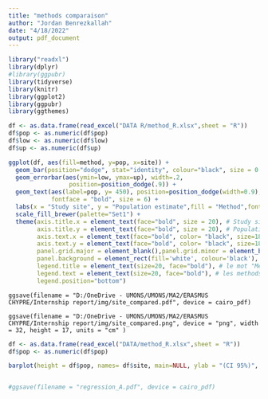 ```yaml
---
title: "methods comparaison"
author: "Jordan Benrezkallah"
date: "4/18/2022"
output: pdf_document
---
```


```r
library("readxl")
library(dplyr)
#library(ggpubr)
library(tidyverse)
library(knitr)
library(ggplot2)
library(ggpubr)
library(ggthemes)

```

```r
df <- as.data.frame(read_excel("DATA R/method_R.xlsx",sheet = "R"))
df$pop <- as.numeric(df$pop)
df$low <- as.numeric(df$low)
df$up <- as.numeric(df$up)

ggplot(df, aes(fill=method, y=pop, x=site)) + 
  geom_bar(position="dodge", stat="identity", colour="black", size = 0.3) +
  geom_errorbar(aes(ymin=low, ymax=up), width=.2,
                 position=position_dodge(.9)) + 
  geom_text(aes(label=pop, y= 450), position=position_dodge(width=0.9), vjust=-0.25,
            fontface = "bold", size = 6) +
  labs(x = "Study site", y = "Population estimate",fill = "Method",fontface = "bold") + 
  scale_fill_brewer(palette="Set1") +
  theme(axis.title.x = element_text(face="bold", size = 20), # Study site
        axis.title.y = element_text(face="bold", size = 20), # Population estimate
        axis.text.x = element_text(face="bold", color= "black", size=18), # A C D
        axis.text.y = element_text(face="bold", color= "black", size=18), # 0 100 200 300 400
        panel.grid.major = element_blank(),panel.grid.minor = element_blank(),
        panel.background = element_rect(fill='white', colour='black'),
        legend.title = element_text(size=20, face="bold"), # le mot "Method" dans la légende
        legend.text = element_text(size=20, face="bold"), # les methods dans la légende
        legend.position="bottom") 


```
```export

ggsave(filename = "D:/OneDrive - UMONS/UMONS/MA2/ERASMUS CHYPRE/Internship report/img/site_compared.pdf", device = cairo_pdf)

```

```export

ggsave(filename = "D:/OneDrive - UMONS/UMONS/MA2/ERASMUS CHYPRE/Internship report/img/site_compared.png", device = "png", width = 32, height = 17, units = "cm" )

```

```r
df <- as.data.frame(read_excel("DATA/method_R.xlsx",sheet = "R"))
df$pop <- as.numeric(df$pop)

barplot(height = df$pop, names= df$site, main=NULL, ylab = "(CI 95%)", cex.lab = 1.5, cex.main = 1.4, beside=TRUE, col=c("darkblue","red"))


#ggsave(filename = "regression_A.pdf", device = cairo_pdf)
```